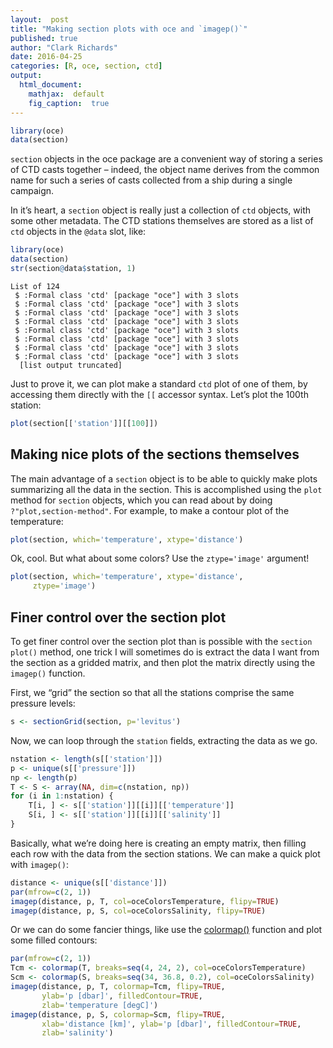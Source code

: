 ```yaml
---
layout:  post
title: "Making section plots with oce and `imagep()`"
published: true
author: "Clark Richards"
date: 2016-04-25
categories: [R, oce, section, ctd]
output:
  html_document:
    mathjax:  default
    fig_caption:  true
---
```


```r
library(oce)
data(section)
```

`section` objects in the oce package are a convenient way of storing a series of CTD casts together -- indeed, the object name derives from the common name for such a series of casts collected from a ship during a single campaign. 

In it's heart, a `section` object is really just a collection of `ctd` objects, with some other metadata. The CTD stations themselves are stored as a list of `ctd` objects in the `@data` slot, like:

```r
library(oce)
data(section)
str(section@data$station, 1)
```

    List of 124
     $ :Formal class 'ctd' [package "oce"] with 3 slots
     $ :Formal class 'ctd' [package "oce"] with 3 slots
     $ :Formal class 'ctd' [package "oce"] with 3 slots
     $ :Formal class 'ctd' [package "oce"] with 3 slots
     $ :Formal class 'ctd' [package "oce"] with 3 slots
     $ :Formal class 'ctd' [package "oce"] with 3 slots
     $ :Formal class 'ctd' [package "oce"] with 3 slots
     $ :Formal class 'ctd' [package "oce"] with 3 slots
      [list output truncated]
    
Just to prove it, we can plot make a standard `ctd` plot of one of them, by accessing them directly with the `[[` accessor syntax. Let's plot the 100th station:
```r
plot(section[['station']][[100]])
```

## Making nice plots of the sections themselves

The main advantage of a `section` object is to be able to quickly make plots summarizing all the data in the section. This is accomplished using the `plot` method for `section` objects, which you can read about by doing `?"plot,section-method"`. For example, to make a contour plot of the temperature:
```r
plot(section, which='temperature', xtype='distance')
```

Ok, cool. But what about some colors? Use the `ztype='image'` argument!
```r
plot(section, which='temperature', xtype='distance',
     ztype='image')
```

## Finer control over the section plot

To get finer control over the section plot than is possible with the `section` `plot()` method, one trick I will sometimes do is extract the data I want from the section as a gridded matrix, and then plot the matrix directly using the `imagep()` function.

First, we "grid" the section so that all the stations comprise the same pressure levels:
```r
s <- sectionGrid(section, p='levitus')
```

Now, we can loop through the `station` fields, extracting the data as we go.
```r
nstation <- length(s[['station']])
p <- unique(s[['pressure']])
np <- length(p)
T <- S <- array(NA, dim=c(nstation, np))
for (i in 1:nstation) {
    T[i, ] <- s[['station']][[i]][['temperature']]
    S[i, ] <- s[['station']][[i]][['salinity']]
}
```

Basically, what we're doing here is creating an empty matrix, then filling each row with the data from the section stations. We can make a quick plot with `imagep()`:
```r
distance <- unique(s[['distance']])
par(mfrow=c(2, 1))
imagep(distance, p, T, col=oceColorsTemperature, flipy=TRUE)
imagep(distance, p, S, col=oceColorsSalinity, flipy=TRUE)
```

Or we can do some fancier things, like use the [colormap()](http://clarkrichards.org/r/oce/plotting/colormap/2016/04/09/using-the-oce-colormap-function/) function and plot some filled contours:
```r
par(mfrow=c(2, 1))
Tcm <- colormap(T, breaks=seq(4, 24, 2), col=oceColorsTemperature)
Scm <- colormap(S, breaks=seq(34, 36.8, 0.2), col=oceColorsSalinity)
imagep(distance, p, T, colormap=Tcm, flipy=TRUE,
       ylab='p [dbar]', filledContour=TRUE,
       zlab='temperature [degC]')
imagep(distance, p, S, colormap=Scm, flipy=TRUE,
       xlab='distance [km]', ylab='p [dbar]', filledContour=TRUE,
       zlab='salinity')
```
